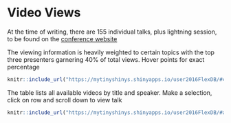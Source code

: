 # Video Views

At the time of writing, there are 155 individual talks, plus lightning session, to be found on the [conference website](https://channel9.msdn.com/Events/useR-international-R-User-conference/useR2016?sort=status&direction=asc#theSessions)

The viewing information is heavily weighted to certain topics with the top three presenters garnering 40% of total views. Hover points for exact percentage


```r

knitr::include_url("https://mytinyshinys.shinyapps.io/user2016FlexDB/#cumulative")  
```


The table lists all available videos by title and speaker. Make a selection, click on row and scroll down to view talk


```r

knitr::include_url("https://mytinyshinys.shinyapps.io/user2016FlexDB/#all")  
```
